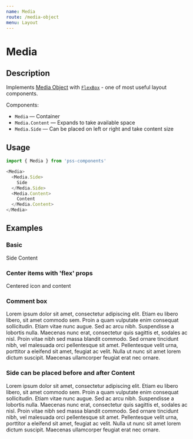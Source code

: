 ```yaml
---
name: Media
route: /media-object
menu: Layout
---
```



# Media

## Description

Implements [Media Object](http://www.stubbornella.org/content/2010/06/25/the-media-object-saves-hundreds-of-lines-of-code) with [`FlexBox`](#/flex-box) - one of most useful layout components.

Components:

- `Media` — Container
- `Media.Content` — Expands to take available space
- `Media.Side` — Can be placed on left or right and take content size


## Usage

```js
import { Media } from 'pss-components'
```

```js
<Media>
  <Media.Side>
    Side
  </Media.Side>
  <Media.Content>
    Content
  </Media.Content>
</Media>
```

## Examples

### Basic

<Playground>
  <Media outline='debug' p={1}>
    <Media.Side outline='debug' p={1} mr={1}>
      Side
    </Media.Side>
    <Media.Content outline='debug' p={1}>
      Content
    </Media.Content>
  </Media>
</Playground>

### Center items with 'flex' props

<Playground>
  <Media alignItems='center'>
    <Media.Side mr={1}>
      <InfoIcon style={{ display: 'block' }} />
    </Media.Side>
    <Media.Content>
      <div>Centered icon and content</div>
    </Media.Content>
  </Media>
</Playground>

### Comment box

<Playground>
  <Media outline='1px solid' p={2}>
    <Media.Side mr={2}>
      <Image src='http://placekitten.com/80' alt='' />
    </Media.Side>
    <Media.Content>
      <div>Lorem ipsum dolor sit amet, consectetur adipiscing elit. Etiam eu libero libero, sit amet commodo sem. Proin a quam vulputate enim consequat sollicitudin. Etiam vitae nunc augue. Sed ac arcu nibh. Suspendisse a lobortis nulla. Maecenas nunc erat, consectetur quis sagittis et, sodales ac nisl. Proin vitae nibh sed massa blandit commodo. Sed ornare tincidunt nibh, vel malesuada orci pellentesque sit amet. Pellentesque velit urna, porttitor a eleifend sit amet, feugiat ac velit. Nulla ut nunc sit amet lorem dictum suscipit. Maecenas ullamcorper feugiat erat nec ornare.</div>
    </Media.Content>
  </Media>
</Playground>

### Side can be placed before and after Content

<Playground>
  <Media outline='1px solid' p={2}>
    <Media.Content>
      <div>Lorem ipsum dolor sit amet, consectetur adipiscing elit. Etiam eu libero libero, sit amet commodo sem. Proin a quam vulputate enim consequat sollicitudin. Etiam vitae nunc augue. Sed ac arcu nibh. Suspendisse a lobortis nulla. Maecenas nunc erat, consectetur quis sagittis et, sodales ac nisl. Proin vitae nibh sed massa blandit commodo. Sed ornare tincidunt nibh, vel malesuada orci pellentesque sit amet. Pellentesque velit urna, porttitor a eleifend sit amet, feugiat ac velit. Nulla ut nunc sit amet lorem dictum suscipit. Maecenas ullamcorper feugiat erat nec ornare.</div>
    </Media.Content>
    <Media.Side ml={2}>
      <Image src='http://placekitten.com/80' alt='' />
    </Media.Side>
  </Media>
</Playground>

